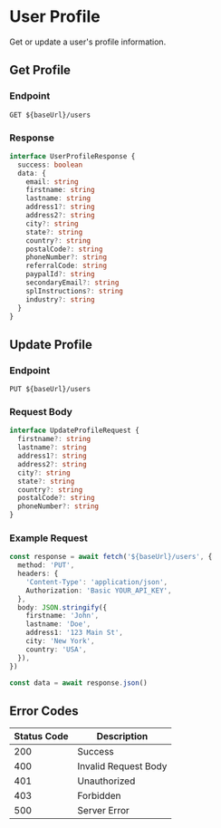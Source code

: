 # User Profile

Get or update a user's profile information.

## Get Profile

### Endpoint

```http
GET ${baseUrl}/users
```

### Response

```typescript
interface UserProfileResponse {
  success: boolean
  data: {
    email: string
    firstname: string
    lastname: string
    address1?: string
    address2?: string
    city?: string
    state?: string
    country?: string
    postalCode?: string
    phoneNumber?: string
    referralCode: string
    paypalId?: string
    secondaryEmail?: string
    splInstructions?: string
    industry?: string
  }
}
```

## Update Profile

### Endpoint

```http
PUT ${baseUrl}/users
```

### Request Body

```typescript
interface UpdateProfileRequest {
  firstname?: string
  lastname?: string
  address1?: string
  address2?: string
  city?: string
  state?: string
  country?: string
  postalCode?: string
  phoneNumber?: string
}
```

### Example Request

```typescript
const response = await fetch('${baseUrl}/users', {
  method: 'PUT',
  headers: {
    'Content-Type': 'application/json',
    Authorization: 'Basic YOUR_API_KEY',
  },
  body: JSON.stringify({
    firstname: 'John',
    lastname: 'Doe',
    address1: '123 Main St',
    city: 'New York',
    country: 'USA',
  }),
})

const data = await response.json()
```

## Error Codes

| Status Code | Description          |
| ----------- | -------------------- |
| 200         | Success              |
| 400         | Invalid Request Body |
| 401         | Unauthorized         |
| 403         | Forbidden            |
| 500         | Server Error         |
